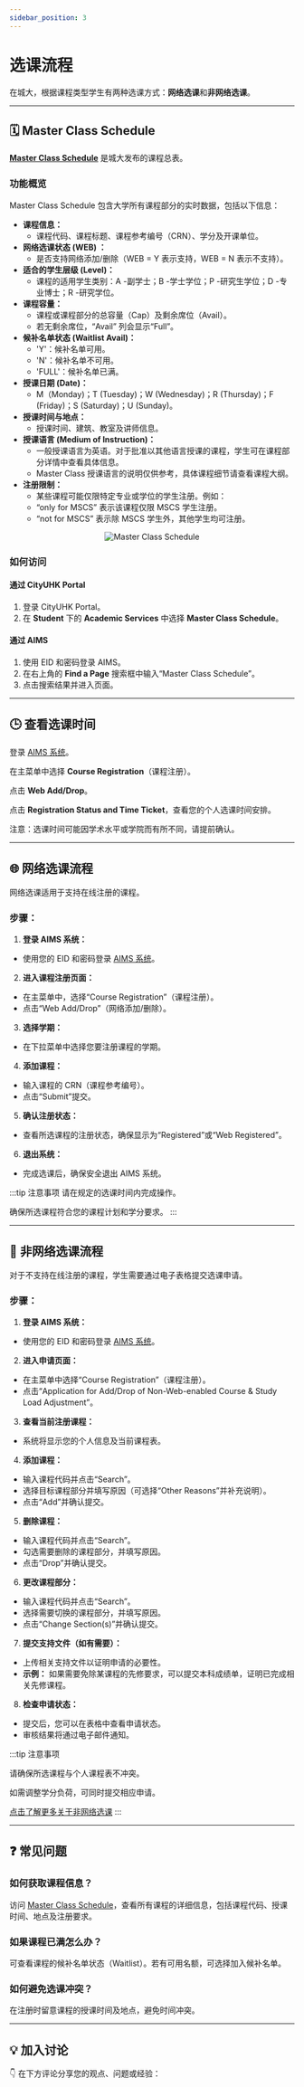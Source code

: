 ```yaml
---
sidebar_position: 3
---
```



# 选课流程

在城大，根据课程类型学生有两种选课方式：**网络选课**和**非网络选课**。

---

## 🗓️ Master Class Schedule

[**Master Class Schedule**](https://www.cityu.edu.hk/portal/aims/sso/STUDENT_MASTER_CLASS_SCHEDULE) 是城大发布的课程总表。

### 功能概览
Master Class Schedule 包含大学所有课程部分的实时数据，包括以下信息：
- **课程信息：**
    - 课程代码、课程标题、课程参考编号（CRN）、学分及开课单位。
- **网络选课状态 (WEB) ：**
    - 是否支持网络添加/删除（WEB = Y 表示支持，WEB = N 表示不支持）。
- **适合的学生层级 (Level)：**
    - 课程的适用学生类别：A -副学士；B -学士学位；P -研究生学位；D -专业博士；R -研究学位。
- **课程容量：**
    - 课程或课程部分的总容量（Cap）及剩余席位（Avail）。
    - 若无剩余席位，“Avail” 列会显示“Full”。
- **候补名单状态 (Waitlist Avail)：**
    - 'Y'：候补名单可用。
    - 'N'：候补名单不可用。
    - 'FULL'：候补名单已满。
- **授课日期 (Date)：**
  - M（Monday)；T (Tuesday)；W (Wednesday)；R (Thursday)；F (Friday)；S (Saturday)；U (Sunday)。
- **授课时间与地点：**
    - 授课时间、建筑、教室及讲师信息。
- **授课语言 (Medium of Instruction)：**
    - 一般授课语言为英语。对于批准以其他语言授课的课程，学生可在课程部分详情中查看具体信息。
    - Master Class 授课语言的说明仅供参考，具体课程细节请查看课程大纲。
- **注册限制：**
    - 某些课程可能仅限特定专业或学位的学生注册。例如：
    - “only for MSCS” 表示该课程仅限 MSCS 学生注册。
    - “not for MSCS” 表示除 MSCS 学生外，其他学生均可注册。

<div align="center" className={styles.imageContainer}>
    <img
        className={styles.heroImage}
        src="https://cityuhk.cn/img/Master-Class-Schedule.png"
        alt="Master Class Schedule"
        style={{
            width: "100%"
        }}
    />
</div>

### 如何访问

#### **通过 CityUHK Portal**
1. 登录 CityUHK Portal。
2. 在 **Student** 下的 **Academic Services** 中选择 **Master Class Schedule**。

#### **通过 AIMS**
1. 使用 EID 和密码登录 AIMS。
2. 在右上角的 **Find a Page** 搜索框中输入“Master Class Schedule”。
3. 点击搜索结果并进入页面。

---

## 🕒 查看选课时间

登录 [AIMS 系统](https://banweb.cityu.edu.hk)。

在主菜单中选择 **Course Registration**（课程注册）。

点击 **Web Add/Drop**。

点击 **Registration Status and Time Ticket**，查看您的个人选课时间安排。

注意：选课时间可能因学术水平或学院而有所不同，请提前确认。

---

## 🌐 网络选课流程

网络选课适用于支持在线注册的课程。

### 步骤：

1. **登录 AIMS 系统：**
- 使用您的 EID 和密码登录 [AIMS 系统](https://banweb.cityu.edu.hk)。

2. **进入课程注册页面：**
- 在主菜单中，选择“Course Registration”（课程注册）。
- 点击“Web Add/Drop”（网络添加/删除）。

3. **选择学期：**
- 在下拉菜单中选择您要注册课程的学期。

4. **添加课程：**
- 输入课程的 CRN（课程参考编号）。
- 点击“Submit”提交。

5. **确认注册状态：**
- 查看所选课程的注册状态，确保显示为“Registered”或“Web Registered”。

6. **退出系统：**
- 完成选课后，确保安全退出 AIMS 系统。

:::tip 注意事项
请在规定的选课时间内完成操作。

确保所选课程符合您的课程计划和学分要求。
:::

---

## 📝 非网络选课流程

对于不支持在线注册的课程，学生需要通过电子表格提交选课申请。

### 步骤：

1. **登录 AIMS 系统：**
- 使用您的 EID 和密码登录 [AIMS 系统](https://banweb.cityu.edu.hk)。

2. **进入申请页面：**
- 在主菜单中选择“Course Registration”（课程注册）。
- 点击“Application for Add/Drop of Non-Web-enabled Course & Study Load Adjustment”。

3. **查看当前注册课程：**
- 系统将显示您的个人信息及当前课程表。

4. **添加课程：**
- 输入课程代码并点击“Search”。
- 选择目标课程部分并填写原因（可选择“Other Reasons”并补充说明）。
- 点击“Add”并确认提交。

5. **删除课程：**
- 输入课程代码并点击“Search”。
- 勾选需要删除的课程部分，并填写原因。
- 点击“Drop”并确认提交。

6. **更改课程部分：**
- 输入课程代码并点击“Search”。
- 选择需要切换的课程部分，并填写原因。
- 点击“Change Section(s)”并确认提交。

7. **提交支持文件（如有需要）：**
- 上传相关支持文件以证明申请的必要性。
 - **示例：** 如果需要免除某课程的先修要求，可以提交本科成绩单，证明已完成相关先修课程。
8. **检查申请状态：**
- 提交后，您可以在表格中查看申请状态。
- 审核结果将通过电子邮件通知。

:::tip 注意事项

请确保所选课程与个人课程表不冲突。

如需调整学分负荷，可同时提交相应申请。

[点击了解更多关于非网络选课](https://www.cityu.edu.hk/sgs/student/masters/coursereg/non-web)
:::



---

## ❓ 常见问题

### 如何获取课程信息？

访问 [Master Class Schedule](https://www.cityu.edu.hk/portal/aims/sso/STUDENT_MASTER_CLASS_SCHEDULE)，查看所有课程的详细信息，包括课程代码、授课时间、地点及注册要求。

### 如果课程已满怎么办？

可查看课程的候补名单状态（Waitlist）。若有可用名额，可选择加入候补名单。

### 如何避免选课冲突？

在注册时留意课程的授课时间及地点，避免时间冲突。

---

## **💡 加入讨论**

👇 在下方评论分享您的观点、问题或经验：
<Utterances />
